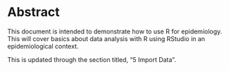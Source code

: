 # Abstract {.unnumbered}

This document is intended to demonstrate how to use R for epidemiology. This will cover basics about data analysis with R using RStudio in an epidemiological context.

This is updated through the section titled, "5 Import Data".